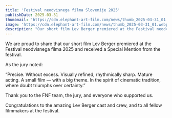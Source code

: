 ```yaml
---
title: 'Festival neodvisnega filma Slovenije 2025'
publishDate: 2025-03-31
thumbnail: 'https://cdn.elephant-art-film.com/news/thumb_2025-03-31_01.webp'
image: 'https://cdn.elephant-art-film.com/news/thumb_2025-03-31_01.webp'
description: "Our short film Lev Berger premiered at the Festival neodvisnega filma 2025 and received a Special Mention from the festival."
---
```


We are proud to share that our short film Lev Berger premiered at the Festival neodvisnega filma 2025 and received a Special Mention from the festival.

As the jury noted:

“Precise. Without excess. Visually refined, rhythmically sharp. Mature acting. A small film — with a big theme. In the spirit of cinematic tradition, where doubt triumphs over certainty.”

Thank you to the FNF team, the jury, and everyone who supported us.

Congratulations to the amazing Lev Berger cast and crew, and to all fellow filmmakers at the festival.
